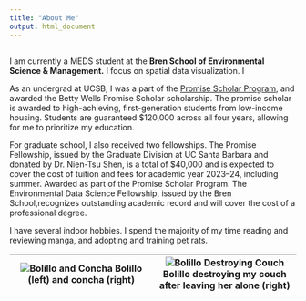 ```yaml
---
title: "About Me"
output: html_document
---
```


## 

I am currently a MEDS student at the **Bren School of Environmental Science & Management.** I focus on spatial data visualization. I

As an undergrad at UCSB, I was a part of the [Promise Scholar Program](https://promisescholars.sa.ucsb.edu/about), and awarded the Betty Wells Promise Scholar scholarship. The promise scholar is awarded to high-achieving, first-generation students from low-income housing. Students are guaranteed \$120,000 across all four years, allowing for me to prioritize my education.

For graduate school, I also received two fellowships. The Promise Fellowship, issued by the Graduate Division at UC Santa Barbara and donated by Dr. Nien-Tsu Shen, is a total of \$40,000 and is expected to cover the cost of tuition and fees for academic year 2023--24, including summer. Awarded as part of the Promise Scholar Program. The Environmental Data Science Fellowship, issued by the Bren School,recognizes outstanding academic record and will cover the cost of a professional degree.

I have several indoor hobbies. I spend the majority of my time reading and reviewing manga, and adopting and training pet rats.

| ![Bolillo and Concha](bolillo-and-concha.jpeg) Bolillo (left) and concha (right) | ![Bolillo Destroying Couch](images/bolillo-menacing.jpg) Bolillo destroying my couch after leaving her alone (right) |
|:---:|:---:|
